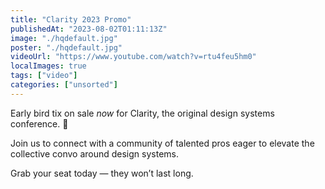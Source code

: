 ```yaml
---
title: "Clarity 2023 Promo"
publishedAt: "2023-08-02T01:11:13Z"
image: "./hqdefault.jpg"
poster: "./hqdefault.jpg"
videoUrl: "https://www.youtube.com/watch?v=rtu4feu5hm0"
localImages: true
tags: ["video"]
categories: ["unsorted"]
---
```


Early bird tix on sale _now_ for Clarity, the original design systems conference. 🎉

Join us to connect with a community of talented pros eager to elevate the collective convo around design systems.

Grab your seat today — they won’t last long.
